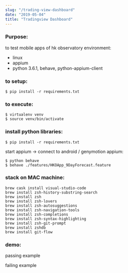 ```yaml
---
slug: "/trading-view-dashboard"
date: "2019-05-04"
title: "Tradingview Dashboard"
---
```



### Purpose:

to test mobile apps of hk observatory
environment:

- linux
- appium
- python 3.6.1, behave, python-appium-client

### to setup:
`$ pip install -r requirements.txt`

### to execute:
```
$ virtualenv venv
$ source venv/bin/activate
```

### install python libraries:
`$ pip install -r requirements.txt`

start appium -> connect to android / genymotion appium:

```
$ python behave
$ behave ./features/HKOApp_9DayForecast.feature
```

### stack on MAC machine:
```
brew cask install visual-studio-code
brew install zsh-history-substring-search
brew install zsh
brew install zsh-lovers
brew install zsh-autosuggestions
brew install zsh-navigation-tools
brew install zsh-completions
brew install zsh-syntax-highlighting
brew install zsh-git-prompt
brew install zshdb
brew install git-flow
```

### demo:
passing example
<YoutubeIframe videoSrcURL="https://www.youtube.com/embed/Ce-v1zTHhwU" videoTitle="passing example"/>

failing example
<YoutubeIframe videoSrcURL="https://www.youtube.com/embed/uR8VLSwvf9Q" videoTitle="failing example"/>
